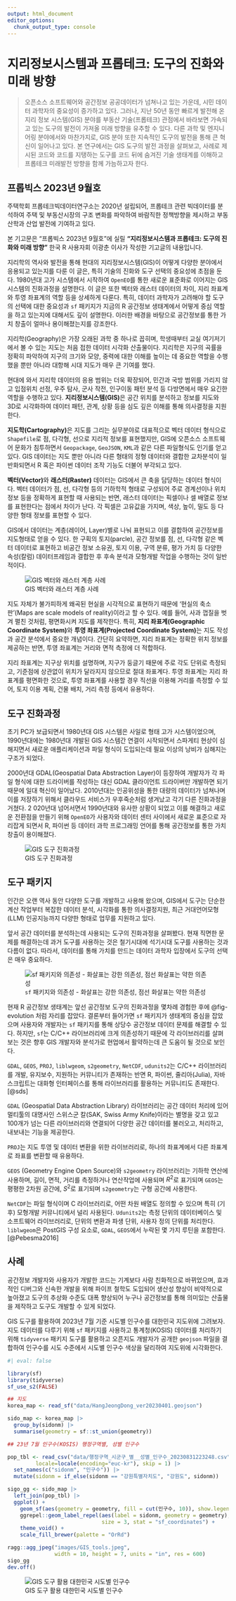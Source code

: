 ```yaml
---
output: html_document
editor_options: 
  chunk_output_type: console
---
```


# 지리정보시스템과 프롭테크: 도구의 진화와 미래 방향

> 오픈소스 소프트웨어와 공간정보 공공데이터가 넘쳐나고 있는 가운데, 시민 데이터 과학자의 중요성이 증가하고 있다. 
> 그러나, 지난 50년 동안 빠르게 발전해 온 지리 정보 시스템(GIS) 분야를 부동산 기술(프롭테크) 관점에서 바라보면 가속되고 있는 도구의 발전이 가져올 미래 방향을 유추할 수 있다. 
> 다른 과학 및 엔지니어링 분야에서와 마찬가지로, GIS 분야 또한 지속적인 도구의 발전을 통해 큰 혁신이 일어나고 있다. 
> 본 연구에서는 GIS 도구의 발전 과정을 살펴보고, 사례로 제시된 코드와 코드를 지탱하는 도구를 코드 뒤에 숨겨진 기술 생태계를 이해하고 프롭테크 미래발전 방향을 함께 가늠하고자 한다.


::: {.callout-note}
## 프롭빅스 2023년 9월호

주택학회 프롭테크빅데이터연구소는 2020년 설립되어, 프롭테크 관련 빅데이터를 분석하여 주택 및 부동산시장의 구조 변화를 파악하여 바람직한 정책방향을 제시하고 부동산학과 산업 발전에 기여하고 있다.

본 기고문은 "프롭빅스 2023년 9월호"에 실릴 **"지리정보시스템과 프롭테크: 도구의 진화와 미래 방향"** 한국 R 사용자회 이광춘 이사가 작성한 기고글의 내용입니다.
:::

지리학의 역사와 발전을 통해 현대의 지리정보시스템(GIS)이 어떻게 다양한 분야에서 응용되고 있는지를 다룬 이 글은, 특히 기술의 진화와 도구 선택의 중요성에 초점을 둔다. 1980년대 고가 시스템에서 시작하여 `OpenEO`를 통한 새로운 표준화로 이어지는 GIS 시스템의 진화과정을 설명한다. 이 글은 또한 벡터와 래스터 데이터의 차이, 지리 좌표계와 투영 좌표계의 역할 등을 상세하게 다룬다. 특히, 데이터 과학자가 고려해야 할 도구의 선택에 대한 중요성과 `sf` 패키지가 지금의 R 공간정보 생태계에서 어떻게 중심 역할을 하고 있는지에 대해서도 깊이 설명한다. 이러한 배경을 바탕으로 공간정보를 통한 가치 창출이 얼마나 용이해졌는지를 강조한다.



지리학(Geography)은 가장 오래된 과학 중 하나로 꼽히며, 
학생때부터 교실 여기저기에서 볼 수 있는 지도는 처음 접한 데이터 시각화 산출물이다.
지리학은 지구의 곡률을 정확히 파악하여 지구의 크기와 모양, 중력에 대한 이해를 높이는 데 중요한 역할을 
수행했을 뿐만 아니라 대항해 시대 지도가 매우 큰 기여를 했다.

현대에 와서 지리학 데이터의 응용 범위는 더욱 확장되어, 
민간과 국방 범위를 가리지 않고 입점위치 선정, 우주 탐사, 군사 작전, 인구이동 패턴 분석 등 다방면에서 매우 요긴한 역할을 수행하고 있다. **지리정보시스템(GIS)**은 공간 위치를 분석하고 정보를 지도와 3D로 시각화하여 데이터 패턴, 관계, 상황 등을 심도 깊은 이해를 통해 의사결정을 지원한다.

**지도학(Cartography)**은 지도를 그리는 실무분야로 
대표적으로 벡터 데이터 형식으로 `Shapefile`로 점, 다각형, 선으로 지리적 정보를 표현했지만,
GIS에 오픈소스 소프트웨어 문화가 침투하면서 `Geopackage`, `GeoJSON`, `KML`과 같은 다른 파일형식도 인기를 
얻고 있다. GIS 데이터는 지도 뿐만 아니라 다른 형태의 정형 데이터와 결합한 교차분석이 
일반화되면서 R 혹은 파이썬 데이터 조작 기능도 더불어 부각되고 있다.


**벡터(Vector)**와 **래스터(Raster)** 데이터는 GIS에서 큰 축을 담당하는 데이터 형식이다. 
벡터 데이터가 점, 선, 다각형 등의 기하학적 형태로 구성되어 주로 경계선이나 위치 정보 등을 정확하게 표현할 때 사용되는 반면, 래스터 데이터는 픽셀이나 셀 배열로 정보를 표현한다는 점에서 차이가 난다.
각 픽셀은 고유값을 가지며, 색상, 높이, 밀도 등 다양한 형태 정보를 표현할 수 있다. 

GIS에서 데이터는 계층(레이어, Layer)별로 나눠 표현되고 이를 결합하여 공간정보를 지도형태로 얻을 수 있다.
한 구획의 토지(parcle), 공간 정보를  점, 선, 다각형 같은 벡터 데이터로 표현하고 비공간 정보 소유권, 토지 이용, 구역 분류, 평가 가치 등 다양한 속성(칼럼) 데이터프레임과 결합한 후 후속 분석과 모형개발 작업을 수행하는 것이 일반적이다. 

[^layers]: [Want to learn more about GIS?](https://inyo-monowater.org/resources/giswhat/)

![GIS 벡터와 래스터 계층 사례](images/gis_layers.png)

지도 자체가 불가피하게 왜곡된 현실을 시각적으로 표현하기 때문에 '현실의 축소판'(Maps are scale models of reality)이라고 할 수 있다. 예를 들어, 사과 껍질을 벗겨 펼친 것처럼, 평면화시켜 지도를 제작한다. 특히, **지리 좌표계(Geographic Coordinate System)**와 **투영 좌표계(Projected Coordinate System)**는 지도 작성과 공간 분석에서 중요한 개념이다. 간단히 요약하면, 지리 좌표계는 정확한 위치 정보를 제공하는 반면, 투영 좌표계는 거리와 면적 측정에 더 적합하다. 

지리 좌표계는 지구상 위치를 설명하며, 지구가 둥글기 때문에 주로 각도 단위로 측정되고, 기준점에 상관없이 위치가 달라지지 않으므로 절대 좌표계다. 투영 좌표계는 지리 좌표계를 평면화한 것으로, 투영 좌표계를 사용할 경우 직선을 이용해 거리를 측정할 수 있어, 토지 이용 계획, 건물 배치, 거리 측정 등에서 유용하다. 

## 도구 진화과정

초기 PC가 보급되면서 1980년대 GIS 시스템은 사일로 형태 고가 시스템이었으며, 
1990년대에는 1980년대 개발된 GIS 시스템간 연결이 시작되면서 스파게티 현상이 심해지면서
새로운 애플리케이션과 파일 형식이 도입되는데 필요 이상의 낭비가 심해지는 구조가 되었다.

2000년대 GDAL(Geospatial Data Abstraction Layer)이 등장하여 개발자가 각 파일 형식에 대한 드라이버를 작성하는 대신 GDAL 클라이언트 드라이버만 개발하면 되기 때문에 일대 혁신이 일어났다. 2010년대는 인공위성을 통한 대량의 데이터가 넘쳐나며 이를 저장하기 위해서 클라우드 서비스가 우후죽순처럼 생겨났고 각기 다른 진화과정을 거쳤다. 2
020년대 넘어서면서 1990년대와 유사한 상황이 되었고 이를 해결하고 새로운 전환점을 만들기 위해 `OpenEO`가 사용자와 데이터 센터 사이에서 새로운 표준으로 자리잡게 되면서 R, 파이썬 등 데이터 과학 프로그래밍 언어를 통해 공간정보를 통한 가치 창출이 용이해졌다.

![GIS 도구 진화과정](images/gis_evolution.jpg)


## 도구 패키지

인간은 오랜 역사 동안 다양한 도구를 개발하고 사용해 왔으며, 
GIS에서 도구는 단순한 계산 작업부터 복잡한 데이터 분석, 시각화를 통한 
의사결정지원, 최근 거대언어모형(LLM) 인공지능까지 다양한 형태로 업무를 지원하고 있다.

앞서 공간 데이터를 분석하는데 사용되는 도구의 진화과정을 살펴봤다. 
현재 직면한 문제를 해결하는데 과거 도구를 사용하는 것은 철기시대에 석기시대 도구를
사용하는 것과 다름이 없다. 따라서, 데이터를 통해 가치를 만드는 데이터 과학자 입장에서
도구의 선택은 매우 중요하다. 

![`sf` 패키지와 의존성 - 화살표는 강한 의존성, 점선 화살표는 약한 의존성](images/sf_deps.png){#fig-evolution}

현재 R 공간정보 생태계는 앞선 공간정보 도구의 진화과정을 몇차례 경험한 후에 @fig-evolution 처럼 자리를 잡았다. 결론부터 들어가면 `sf` 패키지가 생태계의 중심을 잡았으며 사용자와 개발자는 `sf` 패키지를 통해 상당수 공간정보 데이터 문제를 해결할 수 있다. 하지만, `sf`는 C/C++ 라이브러리에 크게 의존성하기 때문에 각 라이브러리를 살펴보는 것은 향후 GIS 개발자와 분석가로 현업에서 활약하는데 큰 도움이 될 것으로 보인다.

`GDAL`, `GEOS`, `PROJ`, `liblwgeom`, `s2geometry`, `NetCDF`, `udunits2`는 
C/C++ 라이브러리를 개발, 유지보수, 지원하는 커뮤니티가 존재하는 반면 R, 파이썬,
줄리아(Julia), 자바스크립트는 대화형 인터페이스를 통해 라이브러리를 활용하는 
커뮤니티도 존재한다. [@sds]

`GDAL` (Geospatial Data Abstraction Library) 라이브러리는 
공간 데이터 처리에 있어 멀티툴의 대명사인 스위스군 칼(SAK, Swiss Army Knife)이라는 별명을 갖고 있고 100개가 넘는 다른 라이브러리와 연결되어 다양한 공간 데이터를 불러오고, 처리하고, 내보내는 기능을 제공한다.

`PROJ`는 지도 투영 및 데이터 변환을 위한 라이브러리로, 하나의 좌표계에서 다른 좌표계로  좌표를 변환할 때 유용하다. 

`GEOS` (Geometry Engine Open Source)와 `s2geometry` 라이브러리는 기하학 연산에 사용하며, 길이, 면적, 거리를 측정하거나 연산작업에 사용되며 $R^2$로 표기되며 `GEOS`는 평평한 2차원 공간에, $S^2$로 표기되며 `s2geometry`는 구형 공간에 사용한다.

`NetCDF`는 파일 형식이며 C 라이브러리로, 어떤 차원 배열도 정의할 수 있으며 특히 (기후) 모형개발 커뮤니티에서 널리 사용된다. `Udunits2`는 측정 단위의 데이터베이스 및 소프트웨어 라이브러리로, 단위의 변환과 파생 단위, 사용자 정의 단위를 처리한다. `liblwgeom`은 PostGIS 구성 요소로, `GDAL`, `GEOS`에서 누락된 몇 가지 루틴을 포함한다. [@Pebesma2016]


## 사례

공간정보 개발자와 사용자가 개발한 코드는 기계보다 사람 친화적으로 바뀌었으며,
효과적인 디버그와 신속한 개발을 위해 파이프 철학도 도입되어 
생산성 향상이 비약적으로 높아졌고 도구의 추상화 수준도 대폭 향상되어 
누구나 공간정보를 통해 의미있는 산출물을 제작하고 도구도 개발할 수 있게 되었다.

GIS 도구를 활용하여 2023년 7월 기준 시도별 인구수를 대한민국 지도위에 그려보자.
지도 데이터를 다루기 위해 `sf` 패키지를 사용하고 통계청(KOSIS) 데이터를 처리하기 위해
`tidyverse` 패키지 도구를 활용하고 오픈지도 개발자가 공개한 `geojson` 파일을 
결합하여 인구수를 시도 수준에서 시도별 인구수 색상을 달리하여 지도위에 시각화한다.


```r
#| eval: false

library(sf)
library(tidyverse)
sf_use_s2(FALSE)

## 지도
korea_map <- read_sf("data/HangJeongDong_ver20230401.geojson")

sido_map <- korea_map |> 
  group_by(sidonm) |> 
  summarise(geometry = sf::st_union(geometry))

## 23년 7월 인구수(KOSIS) 행정구역별, 성별 인구수

pop_tbl <- read_csv("data/행정구역_시군구_별__성별_인구수_20230831223248.csv",
         locale=locale(encoding="euc-kr"), skip = 1) |> 
  set_names(c("sidonm", "인구수")) |> 
  mutate(sidonm = if_else(sidonm == "강원특별자치도", "강원도", sidonm))

sigo_gg <- sido_map |> 
  left_join(pop_tbl) |> 
  ggplot() +
    geom_sf(aes(geometry = geometry, fill = cut(인구수, 10)), show.legend = FALSE) +
    ggrepel::geom_label_repel(aes(label = sidonm, geometry = geometry), 
                              size = 3, stat = "sf_coordinates") +
    theme_void() +
    scale_fill_brewer(palette = "OrRd")

ragg::agg_jpeg("images/GIS_tools.jpeg",
               width = 10, height = 7, units = "in", res = 600)
sigo_gg
dev.off()
```


![GIS 도구 활용 대한민국 시도별 인구수](images/GIS_tools.jpeg)

